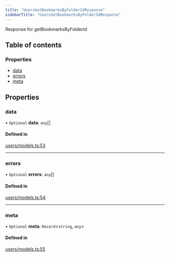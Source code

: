 ```yaml
---
title: "UsersGetBookmarksByFolderIdResponse"
sidebarTitle: "UsersGetBookmarksByFolderIdResponse"
---
```


Response for getBookmarksByFolderId

## Table of contents

### Properties

- [data](/xdks/typescript/reference/interfaces/UsersGetBookmarksByFolderIdResponse#data)
- [errors](/xdks/typescript/reference/interfaces/UsersGetBookmarksByFolderIdResponse#errors)
- [meta](/xdks/typescript/reference/interfaces/UsersGetBookmarksByFolderIdResponse#meta)

## Properties

### data

• `Optional` **data**: `any`[]

#### Defined in

[users/models.ts:53](https://github.com/xdevplatform/xdk/blob/298ca9350d035e40e7c8ee0753c50052819a41e2/xdk/typescript/src/users/models.ts#L53)

___

### errors

• `Optional` **errors**: `any`[]

#### Defined in

[users/models.ts:54](https://github.com/xdevplatform/xdk/blob/298ca9350d035e40e7c8ee0753c50052819a41e2/xdk/typescript/src/users/models.ts#L54)

___

### meta

• `Optional` **meta**: `Record`\<`string`, `any`\>

#### Defined in

[users/models.ts:55](https://github.com/xdevplatform/xdk/blob/298ca9350d035e40e7c8ee0753c50052819a41e2/xdk/typescript/src/users/models.ts#L55)

